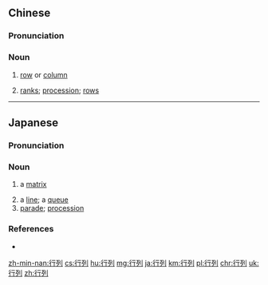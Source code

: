 ==Chinese==
{{zh-forms}}

===Pronunciation===
{{zh-pron
|m=hángliè
|c=hong4 lit6
|h=pfs=hòng-lie̍t
|mn=hâng-lia̍t
|ma=y
|cat=n
}}

===Noun===
{{zh-noun}}

# {{lb|zh|Intermediate Mandarin}} [[row]] or [[column]]
# {{lb|zh|Intermediate Mandarin}} [[rank]]s; [[procession]]; [[row]]s

----

==Japanese==
{{wikipedia|lang=ja}}
{{ja-kanjitab|ぎょう|れつ|yomi=o}}

===Pronunciation===
{{ja-pron|ぎょうれつ|acc=a|y=o}}

===Noun===
{{ja-noun|ぎょうれつ|hhira=ぎやうれつ}}

# {{lb|ja|math|sort=きようれつ'}} a [[matrix]]
# a [[line]]; a [[queue]]
# [[parade]]; [[procession]]

===References===
* {{R:Shogakukan}}

[[zh-min-nan:行列]]
[[cs:行列]]
[[hu:行列]]
[[mg:行列]]
[[ja:行列]]
[[km:行列]]
[[pl:行列]]
[[chr:行列]]
[[uk:行列]]
[[zh:行列]]
